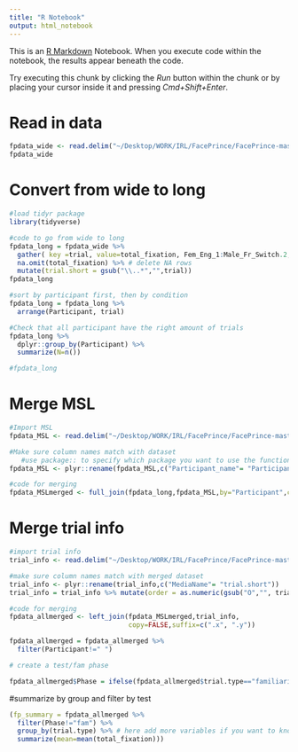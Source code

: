 ```yaml
---
title: "R Notebook"
output: html_notebook
---
```


This is an [R Markdown](http://rmarkdown.rstudio.com) Notebook. When you execute code within the notebook, the results appear beneath the code. 

Try executing this chunk by clicking the *Run* button within the chunk or by placing your cursor inside it and pressing *Cmd+Shift+Enter*. 



# Read in data
```r
fpdata_wide <- read.delim("~/Desktop/WORK/IRL/FacePrince/FacePrince-master/2018_data_nozeros.csv",header=TRUE, sep="," ,na.strings = "-")
fpdata_wide
```


# Convert from wide to long
```r

#load tidyr package
library(tidyverse)

#code to go from wide to long
fpdata_long = fpdata_wide %>% 
  gather( key =trial, value=total_fixation, Fem_Eng_1:Male_Fr_Switch.2, factor_key=TRUE) %>%
  na.omit(total_fixation) %>% # delete NA rows
  mutate(trial.short = gsub("\\..*","",trial))
fpdata_long

#sort by participant first, then by condition
fpdata_long = fpdata_long %>% 
  arrange(Participant, trial)

#Check that all participant have the right amount of trials
fpdata_long %>%
  dplyr::group_by(Participant) %>%
  summarize(N=n())

#fpdata_long
```
# Merge MSL


```r
#Import MSL
fpdata_MSL <- read.delim("~/Desktop/WORK/IRL/FacePrince/FacePrince-master/FP_MSL.csv",header=TRUE, sep="," )

#Make sure column names match with dataset
   #use package:: to specify which package you want to use the function from
fpdata_MSL <- plyr::rename(fpdata_MSL,c("Participant_name"= "Participant"))

#code for merging
fpdata_MSLmerged <- full_join(fpdata_long,fpdata_MSL,by="Participant",copy=FALSE,suffix=c(".x", ".y")) #Ask Esther about x y and levels
```
# Merge trial info
```r
#import trial info
trial_info <- read.delim("~/Desktop/WORK/IRL/FacePrince/FacePrince-master/LittlePrince_TrialInfo.csv",header=TRUE, sep="," )

#make sure column names match with merged dataset
trial_info <- plyr::rename(trial_info,c("MediaName"= "trial.short"))
trial_info = trial_info %>% mutate(order = as.numeric(gsub("O","", trial.order))) 

#code for merging
fpdata_allmerged <- left_join(fpdata_MSLmerged,trial_info,
                              copy=FALSE,suffix=c(".x", ".y"))

fpdata_allmerged = fpdata_allmerged %>%
  filter(Participant!=" ")

# create a test/fam phase

fpdata_allmerged$Phase = ifelse(fpdata_allmerged$trial.type=="familiarization","fam","test")
```
#summarize by group and filter by test
```r
(fp_summary = fpdata_allmerged %>% 
  filter(Phase!="fam") %>%
  group_by(trial.type) %>% # here add more variables if you want to know differenced by language group, age...
  summarize(mean=mean(total_fixation)))
```


